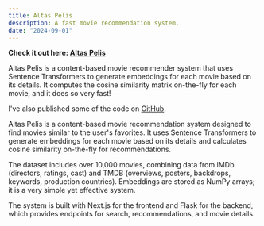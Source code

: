 ```yaml
---
title: Altas Pelis
description: A fast movie recommendation system.
date: "2024-09-01"
---
```


**Check it out here: [Altas Pelis](https://altaspelis.com/)**  

Altas Pelis is a content-based movie recommender system that uses Sentence Transformers to generate embeddings for each movie based on its details. It computes the cosine similarity matrix on-the-fly for each movie, and it does so very fast!  

I've also published some of the code on [GitHub](https://github.com/TomiMalamud/altaspelis).  

Altas Pelis is a content-based movie recommendation system designed to find movies similar to the user's favorites. It uses Sentence Transformers to generate embeddings for each movie based on its details and calculates cosine similarity on-the-fly for recommendations.

The dataset includes over 10,000 movies, combining data from IMDb (directors, ratings, cast) and TMDB (overviews, posters, backdrops, keywords, production countries). Embeddings are stored as NumPy arrays; it is a very simple yet effective system.  

The system is built with Next.js for the frontend and Flask for the backend, which provides endpoints for search, recommendations, and movie details.  